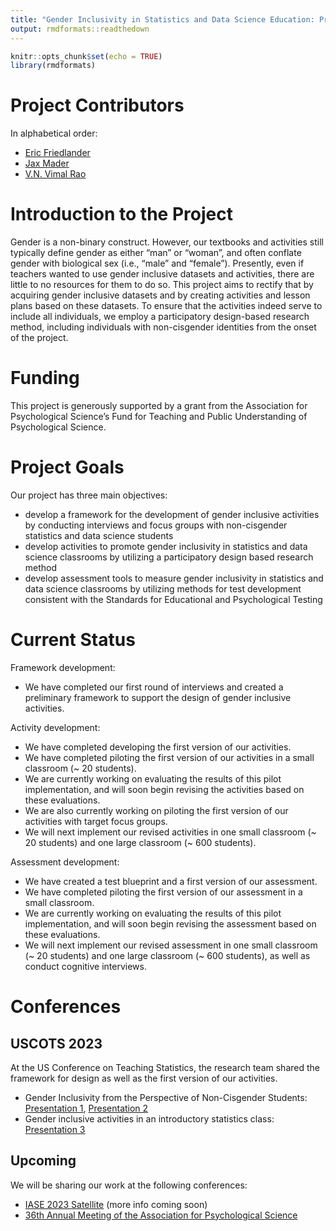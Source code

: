 ```yaml
---
title: "Gender Inclusivity in Statistics and Data Science Education: Project Page"
output: rmdformats::readthedown
---
```


```r
knitr::opts_chunk$set(echo = TRUE)
library(rmdformats)
```

# Project Contributors

In alphabetical order: 

- [Eric Friedlander](https://www.snc.edu/academics/faculty/eric.friedlander.html)
- [Jax Mader](https://www.math.purdue.edu/people/grad/index.html?student=lmader)
- [V.N. Vimal Rao](https://raovnv.github.io/research.html)

# Introduction to the Project

Gender is a non-binary construct. However, our textbooks and activities still typically define gender as either “man” or “woman”, and often conflate gender with biological sex (i.e., “male” and “female”). Presently, even if teachers wanted to use gender inclusive datasets and activities, there are little to no resources for them to do so. This project aims to rectify that by acquiring gender inclusive datasets and by creating activities and lesson plans based on these datasets. To ensure that the activities indeed serve to include all individuals, we employ a participatory design-based research method, including individuals with non-cisgender identities from the onset of the project. 

# Funding

This project is generously supported by a grant from the Association for Psychological Science's Fund for Teaching and Public Understanding of Psychological Science. 

# Project Goals

Our project has three main objectives: 

- develop a framework for the development of gender inclusive activities by conducting interviews and focus groups with non-cisgender statistics and data science students
- develop activities to promote gender inclusivity in statistics and data science classrooms by utilizing a participatory design based research method
- develop assessment tools to measure gender inclusivity in statistics and data science classrooms by utilizing methods for test development consistent with the Standards for Educational and Psychological Testing

# Current Status

Framework development: 

- We have completed our first round of interviews and created a preliminary framework to support the design of gender inclusive activities. 

Activity development: 

- We have completed developing the first version of our activities. 
- We have completed piloting the first version of our activities in a small classroom (~ 20 students). 
- We are currently working on evaluating the results of this pilot implementation, and will soon begin revising the activities based on these evaluations. 
- We are also currently working on piloting the first version of our activities with target focus groups. 
- We will next implement our revised activities in one small classroom (~ 20 students) and one large classroom (~ 600 students). 

Assessment development: 

- We have created a test blueprint and a first version of our assessment. 
- We have completed piloting the first version of our assessment in a small classroom. 
- We are currently working on evaluating the results of this pilot implementation, and will soon begin revising the assessment based on these evaluations. 
- We will next implement our revised assessment in one small classroom (~ 20 students) and one large classroom (~ 600 students), as well as conduct cognitive interviews. 

# Conferences

## USCOTS 2023

At the US Conference on Teaching Statistics, the research team shared the framework for design as well as the first version of our activities.  

- Gender Inclusivity from the Perspective of Non-Cisgender Students: [Presentation 1](https://causeweb.org/cause/uscots/uscots23/gender-inclusivity-perspective-non-cisgender-students), [Presentation 2](https://causeweb.org/cause/uscots/uscots23/f03-gender-inclusivity-perspective-non-cisgender-students)
- Gender inclusive activities in an introductory statistics class: [Presentation 3](https://causeweb.org/cause/uscots/uscots23/f02-gender-inclusive-activities-introductory-statistics-class)

## Upcoming

We will be sharing our work at the following conferences:

- [IASE 2023 Satellite](https://iase2023satellite.github.io/) (more info coming soon)
- [36th Annual Meeting of the Association for Psychological Science]()


